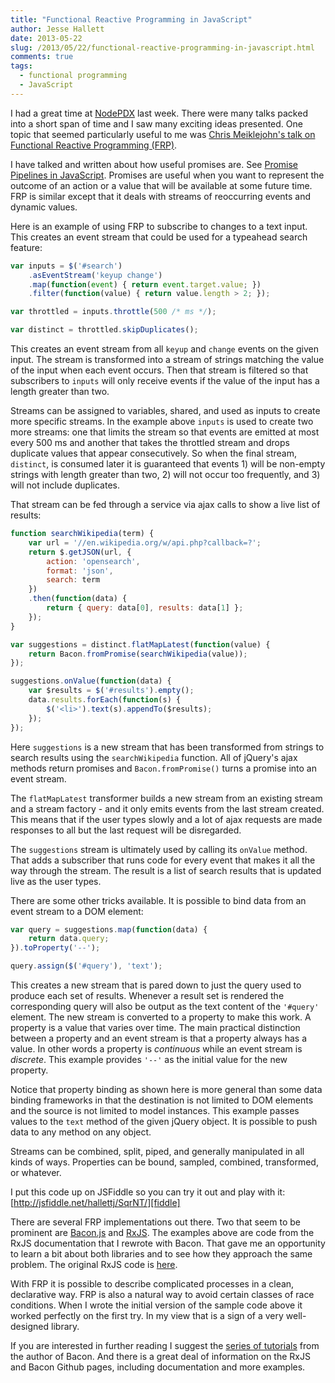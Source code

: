 ```yaml
---
title: "Functional Reactive Programming in JavaScript"
author: Jesse Hallett
date: 2013-05-22
slug: /2013/05/22/functional-reactive-programming-in-javascript.html
comments: true
tags:
  - functional programming
  - JavaScript
---
```


I had a great time at [NodePDX][] last week.  There were many talks
packed into a short span of time and I saw many exciting ideas
presented.  One topic that seemed particularly useful to me was [Chris
Meiklejohn's talk on Functional Reactive Programming (FRP)][FRP talk].

[NodePDX]: http://nodepdx.org/
[FRP talk]: http://lanyrd.com/2013/nodepdx/schbpc/

I have talked and written about how useful promises are.  See [Promise
Pipelines in JavaScript][promises].  Promises are useful when you want
to represent the outcome of an action or a value that will be available
at some future time.  FRP is similar except that it deals with streams
of reoccurring events and dynamic values.

[promises]: http://sitr.us/2012/07/31/promise-pipelines-in-javascript.html

Here is an example of using FRP to subscribe to changes to a text input.
This creates an event stream that could be used for a typeahead search
feature:

```js
var inputs = $('#search')
    .asEventStream('keyup change')
    .map(function(event) { return event.target.value; })
    .filter(function(value) { return value.length > 2; });

var throttled = inputs.throttle(500 /* ms */);

var distinct = throttled.skipDuplicates();
```

This creates an event stream from all `keyup` and `change` events on the
given input.  The stream is transformed into a stream of strings matching
the value of the input when each event occurs.  Then that stream is
filtered so that subscribers to `inputs` will only receive events if the
value of the input has a length greater than two.

<!-- more -->

Streams can be assigned to variables, shared, and used as inputs to
create more specific streams.  In the example above `inputs` is used to
create two more streams: one that limits the stream so that events are
emitted at most every 500 ms and another that takes the throttled
stream and drops duplicate values that appear consecutively.  So when
the final stream, `distinct`, is consumed later it is guaranteed that
events 1) will be non-empty strings with length greater than two, 2)
will not occur too frequently, and 3) will not include duplicates.

That stream can be fed through a service via ajax calls to show a live
list of results:

```js
function searchWikipedia(term) {
    var url = '//en.wikipedia.org/w/api.php?callback=?';
    return $.getJSON(url, {
        action: 'opensearch',
        format: 'json',
        search: term
    })
    .then(function(data) {
        return { query: data[0], results: data[1] };
    });
}

var suggestions = distinct.flatMapLatest(function(value) {
    return Bacon.fromPromise(searchWikipedia(value));
});

suggestions.onValue(function(data) {
    var $results = $('#results').empty();
    data.results.forEach(function(s) {
        $('<li>').text(s).appendTo($results);
    });
});
```

Here `suggestions` is a new stream that has been transformed from
strings to search results using the `searchWikipedia` function.  All
of jQuery's ajax methods return promises and `Bacon.fromPromise()`
turns a promise into an event stream.

The `flatMapLatest` transformer builds a new stream from an existing
stream and a stream factory - and it only emits events from the last
stream created.  This means that if the user types slowly and a lot of
ajax requests are made responses to all but the last request will be
disregarded.

The `suggestions` stream is ultimately used by calling its `onValue`
method.  That adds a subscriber that runs code for every event that
makes it all the way through the stream.  The result is a list of search
results that is updated live as the user types.

There are some other tricks available.  It is possible to bind data from
an event stream to a DOM element:

```js
var query = suggestions.map(function(data) {
    return data.query;
}).toProperty('--');

query.assign($('#query'), 'text');
```

This creates a new stream that is pared down to just the query used to
produce each set of results.  Whenever a result set is rendered the
corresponding query will also be output as the text content of the
`'#query'` element.  The new stream is converted to a property to make
this work.  A property is a value that varies over time.  The main
practical distinction between a property and an event stream is that
a property always has a value.  In other words a property is
_continuous_ while an event stream is _discrete_.  This example provides
`'--'` as the initial value for the new property.

Notice that property binding as shown here is more general than some
data binding frameworks in that the destination is not limited to DOM
elements and the source is not limited to model instances.  This example
passes values to the `text` method of the given jQuery object.  It is
possible to push data to any method on any object.

Streams can be combined, split, piped, and generally manipulated in all
kinds of ways.  Properties can be bound, sampled, combined, transformed,
or whatever.

I put this code up on JSFiddle so you can try it out and play with it:
[http://jsfiddle.net/hallettj/SqrNT/][fiddle]

[fiddle]: http://jsfiddle.net/hallettj/SqrNT/

There are several FRP implementations out there.  Two that seem to be
prominent are [Bacon.js][] and [RxJS][].  The examples above are code
from the RxJS documentation that I rewrote with Bacon.  That gave me an
opportunity to learn a bit about both libraries and to see how they
approach the same problem.  The original RxJS code is
[here][RxJS example].

[Bacon.js]: https://github.com/raimohanska/bacon.js
[RxJS]: https://github.com/Reactive-Extensions/RxJS
[RxJS example]: https://github.com/Reactive-Extensions/RxJS#why-rxjs

With FRP it is possible to describe complicated processes in a clean,
declarative way.  FRP is also a natural way to avoid certain classes of
race conditions.  When I wrote the initial version of the sample code
above it worked perfectly on the first try.  In my view that is a sign
of a very well-designed library.

If you are interested in further reading I suggest the [series of
tutorials][tutorials] from the author of Bacon.  And there is a great
deal of information on the RxJS and Bacon Github pages, including
documentation and more examples.

[tutorials]: http://nullzzz.blogspot.fi/2012/11/baconjs-tutorial-part-i-hacking-with.html
